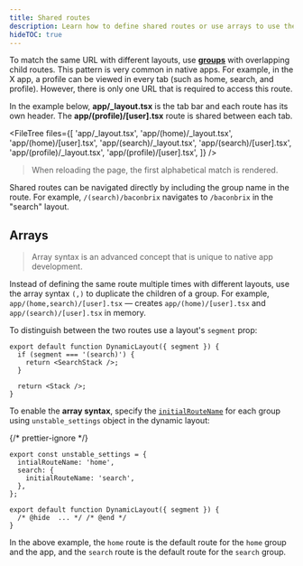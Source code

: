 ```yaml
---
title: Shared routes
description: Learn how to define shared routes or use arrays to use the same route multiple times with different layouts using Expo Router.
hideTOC: true
---
```



To match the same URL with different layouts, use [**groups**](/router/layouts#groups) with overlapping child routes. This pattern is very common in native apps. For example, in the X app, a profile can be viewed in every tab (such as home, search, and profile). However, there is only one URL that is required to access this route.

In the example below, **app/\_layout.tsx** is the tab bar and each route has its own header. The **app/(profile)/[user].tsx** route is shared between each tab.

<FileTree
  files={[
    'app/_layout.tsx',
    'app/(home)/_layout.tsx',
    'app/(home)/[user].tsx',
    'app/(search)/_layout.tsx',
    'app/(search)/[user].tsx',
    'app/(profile)/_layout.tsx',
    'app/(profile)/[user].tsx',
  ]}
/>

> When reloading the page, the first alphabetical match is rendered.

Shared routes can be navigated directly by including the group name in the route. For example, `/(search)/baconbrix` navigates to `/baconbrix` in the "search" layout.

## Arrays

> Array syntax is an advanced concept that is unique to native app development.

Instead of defining the same route multiple times with different layouts, use the array syntax `(,)` to duplicate the children of a group. For example, `app/(home,search)/[user].tsx` &mdash; creates `app/(home)/[user].tsx` and `app/(search)/[user].tsx` in memory.

To distinguish between the two routes use a layout's `segment` prop:

```tsx app/(home,search)/_layout.tsx
export default function DynamicLayout({ segment }) {
  if (segment === '(search)') {
    return <SearchStack />;
  }

  return <Stack />;
}
```

To enable the **array syntax**, specify the [`initialRouteName`](/router/advanced/router-settings/#initialroutename) for each group using `unstable_settings` object in the dynamic layout:

{/* prettier-ignore */}
```tsx app/(home,search)/_layout.tsx
export const unstable_settings = {
  intialRouteName: 'home',
  search: {
    initialRouteName: 'search',
  },
};

export default function DynamicLayout({ segment }) {
  /* @hide  ... */ /* @end */
}
```

In the above example, the `home` route is the default route for the `home` group and the app, and the `search` route is the default route for the `search` group.
